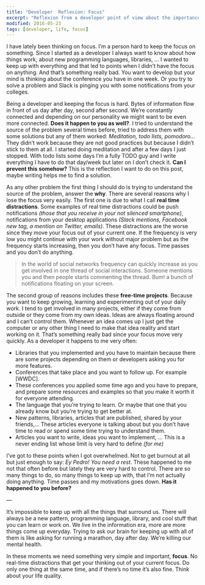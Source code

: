 ```yaml
---
title: "Developer  Reflexion: Focus"
excerpt: "Reflexion from a developer point of view about the importance of keeping a focus daily to have a good quality of life"
modified: 2016-05-23
tags: [developer, life, focus]
---
```


I have lately been thinking on focus. I’m a person hard to keep the focus on something. Since I started as a developer I always want to know about how things work, about new programming languages, libraries, … I wanted to keep up with everything and that led to points when I didn’t have the focus on anything. And that’s something really bad. You want to develop but your mind is thinking about the conference you have in one week. Or you try to solve a problem and Slack is pinging you with some notifications from your colleges.

Being a developer and keeping the focus is hard.  Bytes of information flow in front of us day after day, second after second. We’re constantly connected and depending on our personality we might want  to be even more connected.  **Does it happen to you as well?**. I tried to understand the source of the problem several times before, tried to address them with some solutions but any of them worked: *Meditation, todo lists, pomodoro…* They didn’t work because they are not good  practices but because I didn’t stick to them at all. I started doing meditation and after a few days I just stopped. With todo lists some days I’m  a fully TODO guy and I write everything I have to do that day/week but later on I don’t check it.  **Can I prevent this somehow?** This is the reflection I want to do on this post, maybe writing helps me to find a solution.

As any other problem the first thing I should do is trying to understand the source of the problem, answer the **why**. There are several reasons why I lose the focus very easily. The first one is due to what I call **real time distractions**. Some examples of real time distractions could be push notifications *(those that you receive in your not  silenced smartphone)*, notifications from your desktop applications *(Slack mentions,  Facebook new tag, a mention on Twitter, emails)*.  These distractions are the worse  since they move your focus out of your current one. If the frequency is very low you might continue with your work without major problem but as the frequency starts increasing, then you don’t have any focus. Time passes and you don’t do anything.

> In the world of social networks frequency can quickly increase as you get involved in one thread of social interactions. Someone mentions you and then people starts commenting the thread. Bum! a bunch of notifications floating on your screen.

The second group of reasons includes these **free-time projects**.  Because you want to keep growing, learning and experimenting out of your daily work. I tend to get involved in many projects, either if they come from outside or they come from my own ideas. Ideas are always floating around and I can’t control them. Whenever an idea comes up I just get the computer or any other thing I need to make that idea reality and start working on it. That’s something really bad since your focus move very quickly. As a developer it happens to me very often:

- Libraries that you implemented and you have to maintain because there are some projects depending on them or developers asking you for more features.
- Conferences that take place and you want to follow up. For example [WWDC].
- These conferences you applied some time ago and you have to prepare, and prepare some resources and examples so that you make it worth it for everyone attending.
- The language that you’re trying to learn. Or maybe that one that you already know but you’re trying to get better at.
- New patterns, libraries, articles that are published, shared by your friends,… These articles everyone is talking about but you don’t have time to read or spend some time trying to understand them.
- Articles you want to write, ideas you want to implement, … This is a never ending list whose limit is very hard to define *(for me)*

I’ve got to these points when I got overwhelmed. Not to get burnout at all but just enough to say: *Ey Pedro! You need a rest*. These happened to me not that often before but lately they are very hard to control. There are so many things to do, so many things to keep up with, that I’m not actually doing anything. Time passes and my motivations goes down.  **Has it happened to you before?**

—

It’s impossible to keep up with all the things that surround us. There will always be a new pattern, programming language, library, and cool stuff that you can learn or work on. We live in the information era, more are more things come up everyday. Trying to ask our brain for keeping up with all of them is like asking for running a marathon, day after day. We’re killing our mental health.

In these moments we need something very simple and important, **focus**. No real-time distractions that get your thinking out of your current focus. Do only one thing at the same time, and if there’s no time it’s also fine. Think about your life quality.